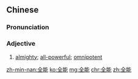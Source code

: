 ==Chinese==
{{zh-forms}}

===Pronunciation===
{{zh-pron
|m=quánnéng
|c=cyun4 nang4
|h=pfs=chhiòn-nèn
|mn=qz:choân-nn̂g/tw,xm,zz:choân-lêng
|cat=a
}}

===Adjective===
{{zh-adj}}

# [[almighty]]; [[all-powerful]]; [[omnipotent]]

[[zh-min-nan:全能]]
[[ko:全能]]
[[mg:全能]]
[[chr:全能]]
[[zh:全能]]